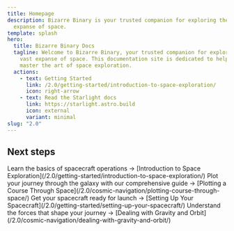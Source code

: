 ```yaml
---
title: Homepage
description: Bizarre Binary is your trusted companion for exploring the vast
  expanse of space.
template: splash
hero:
  title: Bizarre Binary Docs
  tagline: Welcome to Bizarre Binary, your trusted companion for exploring the
    vast expanse of space. This documentation site is dedicated to helping you
    master the art of space exploration.
  actions:
    - text: Getting Started
      link: /2.0/getting-started/introduction-to-space-exploration/
      icon: right-arrow
    - text: Read the Starlight docs
      link: https://starlight.astro.build
      icon: external
      variant: minimal
slug: "2.0"
---
```



## Next steps

<CardGrid stagger>
  <Card title="Launch into Orbit" icon="rocket">
    Learn the basics of spacecraft operations → [Introduction to Space Exploration](/2.0/getting-started/introduction-to-space-exploration/)
  </Card>

  <Card title="Chart Your Course" icon="open-book">
    Plot your journey through the galaxy with our comprehensive guide → [Plotting a Course Through Space](/2.0/cosmic-navigation/plotting-course-through-space/)
  </Card>

  <Card title="Setting Up Your Spacecraft" icon="setting">
    Get your spacecraft ready for launch → [Setting Up Your Spacecraft](/2.0/getting-started/setting-up-your-spacecraft/)
  </Card>

  <Card title="Master Gravity and Orbit" icon="star">
    Understand the forces that shape your journey → [Dealing with Gravity and Orbit](/2.0/cosmic-navigation/dealing-with-gravity-and-orbit/)
  </Card>
</CardGrid>
